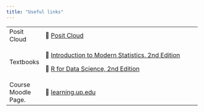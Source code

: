 ```yaml
---
title: "Useful links"
---
```


+-----------------------+------------------------------------------------------------------------------------------------------------------------------+
| Posit Cloud           | 🔗 [Posit Cloud](https://posit.cloud/spaces/519774/)                                                                          
+-----------------------+-------------------------------------------------------------------------------------------------------------------------------+
| Textbooks             | 🔗 [Introduction to Modern Statistics, 2nd Edition](https://openintro-ims2.netlify.app/)                                     
|                       |                                                                                                                              
|                       | 🔗 [R for Data Science, 2nd Edition](https://r4ds.hadley.nz/)                                                                
+-----------------------+------------------------------------------------------------------------------------------------------------------------------+
| Course Moodle Page.   | 🔗 [learning.up.edu](https://learning.up.edu/course/view.php?id=40659)                                                              |                                                                                                                             
+-----------------------+------------------------------------------------------------------------------------------------------------------------------+
